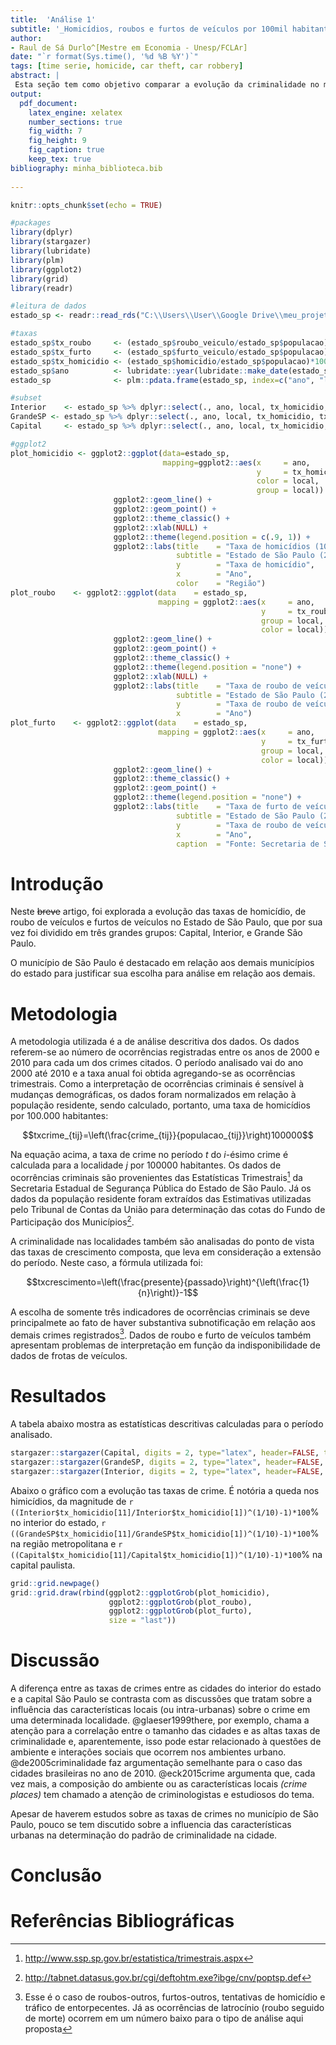 ```yaml
---
title:  'Análise 1'
subtitle: '_Homicídios, roubos e furtos de veículos por 100mil habitantes - Estado de São paulo (2000 - 2010)_'
author:
- Raul de Sá Durlo^[Mestre em Economia - Unesp/FCLAr]
date: "`r format(Sys.time(), '%d %B %Y')`"
tags: [time serie, homicide, car theft, car robbery]
abstract: |
 Esta seção tem como objetivo comparar a evolução da criminalidade no município de São Paulo com as demais regiões do Estado de São Paulo. Para isso, os municípios do estado de São Paulo são divididos em três grandes grupos (Interior, Região Metropolitana de São Paulo e Capital). Os crimes analisados são homocídios, roubo de veículo e furto de veículo.
output:
  pdf_document:
    latex_engine: xelatex
    number_sections: true
    fig_width: 7
    fig_height: 9
    fig_caption: true
    keep_tex: true
bibliography: minha_biblioteca.bib
    
---
```


```r
knitr::opts_chunk$set(echo = TRUE)
```

```r
#packages
library(dplyr)
library(stargazer)
library(lubridate)
library(plm)
library(ggplot2)
library(grid)
library(readr)

#leitura de dados
estado_sp <- readr::read_rds("C:\\Users\\User\\Google Drive\\meu_projeto\\dados e scripts\\tabelas_output\\tab_compara_txcrime_estadoSP.rds")

#taxas
estado_sp$tx_roubo     <- (estado_sp$roubo_veiculo/estado_sp$populacao)*100000
estado_sp$tx_furto     <- (estado_sp$furto_veiculo/estado_sp$populacao)*100000
estado_sp$tx_homicidio <- (estado_sp$homicidio/estado_sp$populacao)*100000
estado_sp$ano          <- lubridate::year(lubridate::make_date(estado_sp$ano))
estado_sp              <- plm::pdata.frame(estado_sp, index=c("ano", "local"))

#subset
Interior    <- estado_sp %>% dplyr::select(., ano, local, tx_homicidio, tx_furto, tx_roubo) %>% dplyr::filter(., local=="Interior")
GrandeSP <- estado_sp %>% dplyr::select(., ano, local, tx_homicidio, tx_furto, tx_roubo) %>% dplyr::filter(., local=="Grande SP")
Capital     <- estado_sp %>% dplyr::select(., ano, local, tx_homicidio, tx_furto, tx_roubo) %>% dplyr::filter(., local=="Capital")

#ggplot2
plot_homicidio <- ggplot2::ggplot(data=estado_sp,
                                  mapping=ggplot2::aes(x     = ano,
                                                       y     = tx_homicidio,
                                                       color = local,
                                                       group = local)) + 
                       ggplot2::geom_line() +
                       ggplot2::geom_point() +
                       ggplot2::theme_classic() +
                       ggplot2::xlab(NULL) +
                       ggplot2::theme(legend.position = c(.9, 1)) +
                       ggplot2::labs(title    = "Taxa de homicídios (100000 hab)",
                                     subtitle = "Estado de São Paulo (2000 até 2010)",
                                     y        = "Taxa de homicídio",
                                     x        = "Ano",
                                     color    = "Região")
plot_roubo    <- ggplot2::ggplot(data    = estado_sp,
                                 mapping = ggplot2::aes(x     = ano,
                                                        y     = tx_roubo,
                                                        group = local,
                                                        color = local)) +
                       ggplot2::geom_line() +
                       ggplot2::geom_point() +
                       ggplot2::theme_classic() +
                       ggplot2::theme(legend.position = "none") +
                       ggplot2::xlab(NULL) +
                       ggplot2::labs(title    = "Taxa de roubo de veículo (100000 hab)",
                                     subtitle = "Estado de São Paulo (2000 até 2010)",
                                     y        = "Taxa de roubo de veículo",
                                     x        = "Ano")
plot_furto    <- ggplot2::ggplot(data    = estado_sp,
                                 mapping = ggplot2::aes(x     = ano,
                                                        y     = tx_furto,
                                                        group = local,
                                                        color = local)) +
                       ggplot2::geom_line() +
                       ggplot2::theme_classic() +
                       ggplot2::geom_point() +
                       ggplot2::theme(legend.position = "none") +
                       ggplot2::labs(title    = "Taxa de furto de veículo (100000 hab)",
                                     subtitle = "Estado de São Paulo (2000 até 2010)",
                                     y        = "Taxa de roubo de veículo",
                                     x        = "Ano",
                                     caption  = "Fonte: Secretaria de Segurança Pública - SP")


```

# Introdução

Neste ~~breve~~ artigo, foi explorada a evolução das taxas de homicídio, de roubo de veículos e furtos de veículos no Estado de São Paulo, que por sua vez foi dividido em três grandes grupos: Capital, Interior, e Grande São Paulo.

O município de São Paulo é destacado em relação aos demais municípios do estado para justificar sua escolha para análise em relação aos demais.

# Metodologia

A metodologia utilizada é a de análise descritiva dos dados. Os dados referem-se ao número de ocorrências registradas entre os anos de 2000 e 2010 para cada um dos crimes citados. O período analisado vai do ano 2000 até 2010 e a taxa anual foi obtida agregando-se as ocorrências trimestrais. Como a interpretação de ocorrências criminais é sensível à mudanças demográficas, os dados foram normalizados em relação à população residente, sendo calculado, portanto, uma taxa de homicídios por 100.000 habitantes:  
 
 $$txcrime_{tij}=\left(\frac{crime_{tij}}{populacao_{tij}}\right)100000$$

Na equação acima, a taxa de crime no período $t$ do $i$-ésimo crime é calculada para a localidade $j$ por 100000 habitantes. Os dados de ocorrências criminais são provenientes das Estatísticas Trimestrais^[[http://www.ssp.sp.gov.br/estatistica/trimestrais.aspx](http://www.ssp.sp.gov.br/estatistica/trimestrais.aspx)] da Secretaria Estadual de Segurança Pública do Estado de São Paulo. Já os dados da população residente foram extraídos das Estimativas utilizadas pelo Tribunal de Contas da União para determinação das cotas do Fundo de Participação dos Municípios^[[http://tabnet.datasus.gov.br/cgi/deftohtm.exe?ibge/cnv/poptsp.def](http://tabnet.datasus.gov.br/cgi/deftohtm.exe?ibge/cnv/poptsp.def)].

A criminalidade nas localidades também são analisadas do ponto de vista das taxas de crescimento composta, que leva em consideração a extensão do período. Neste caso, a fórmula utilizada foi:

$$txcrescimento=\left(\frac{presente}{passado}\right)^{\left(\frac{1}{n}\right)}-1$$

A escolha de somente três indicadores de ocorrências criminais se deve principalmete ao fato de haver substantiva subnotificação em relação aos demais crimes registrados^[Esse é o caso de roubos-outros, furtos-outros, tentativas de homicídio e tráfico de entorpecentes. Já as ocorrências de latrocínio (roubo seguido de morte) ocorrem em um número baixo para o tipo de análise aqui proposta]. Dados de roubo e furto de veículos também apresentam problemas de interpretação em função da indisponibilidade de dados de frotas de veículos.

# Resultados

A tabela abaixo mostra as estatísticas descritivas calculadas para o período analisado.
```r

stargazer::stargazer(Capital, digits = 2, type="latex", header=FALSE, title="Capital")
stargazer::stargazer(GrandeSP, digits = 2, type="latex", header=FALSE, title="Grande SP")
stargazer::stargazer(Interior, digits = 2, type="latex", header=FALSE, title="Interior")

```


Abaixo o gráfico com a evolução tas taxas de crime. É notória a queda nos himicídios, da magnitude de `r ((Interior$tx_homicidio[11]/Interior$tx_homicidio[1])^(1/10)-1)*100`% no interior do estado, `r ((GrandeSP$tx_homicidio[11]/GrandeSP$tx_homicidio[1])^(1/10)-1)*100`% na região metropolitana e `r ((Capital$tx_homicidio[11]/Capital$tx_homicidio[1])^(1/10)-1)*100`% na capital paulista. 

\newpage
```r
grid::grid.newpage()
grid::grid.draw(rbind(ggplot2::ggplotGrob(plot_homicidio),
                      ggplot2::ggplotGrob(plot_roubo),
                      ggplot2::ggplotGrob(plot_furto),
                      size = "last"))
```


\newpage
# Discussão

A diferença entre as taxas de crimes entre as cidades do interior do estado e a capital São Paulo se contrasta com as discussões que tratam sobre a influência das características locais (ou intra-urbanas) sobre o crime em uma determinada localidade. @glaeser1999there, por exemplo, chama a atenção para a correlação entre o tamanho das cidades e as altas taxas de criminalidade e, aparentemente, isso pode estar relacionado à questões de ambiente e interações sociais que ocorrem nos ambientes urbano. @de2005criminalidade faz argumentação semelhante para o caso das cidades brasileiras no ano de 2010. @eck2015crime argumenta que, cada vez mais, a composição do ambiente ou as características locais _(crime places)_ tem chamado a atenção de criminologistas e estudiosos do tema.  

Apesar de haverem estudos sobre as taxas de crimes no município de São Paulo, pouco se tem discutido sobre a influencia das características urbanas na determinação do padrão de criminalidade na cidade.

# Conclusão



# Referências Bibliográficas

